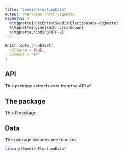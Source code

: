 ```yaml
---
title: "SwedishElectionData"
output: rmarkdown::html_vignette
vignette: >
  %\VignetteIndexEntry{SwedishElectionData-vignette}
  %\VignetteEngine{knitr::rmarkdown}
  %\VignetteEncoding{UTF-8}
---
```


```r
knitr::opts_chunk$set(
  collapse = TRUE,
  comment = "#>"
)
```
## API

This package extracts data from the API of 


## The package
This R package 

## Data
The package includes one function 



```r
library(SwedishElectionData)
```
